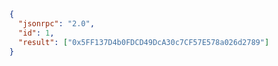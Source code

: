 
<Tabs>
  <TabItem value="JSON">

```JSON
{
  "jsonrpc": "2.0",
  "id": 1,
  "result": ["0x5FF137D4b0FDCD49DcA30c7CF57E578a026d2789"]
}
```

  </TabItem>
</Tabs>

